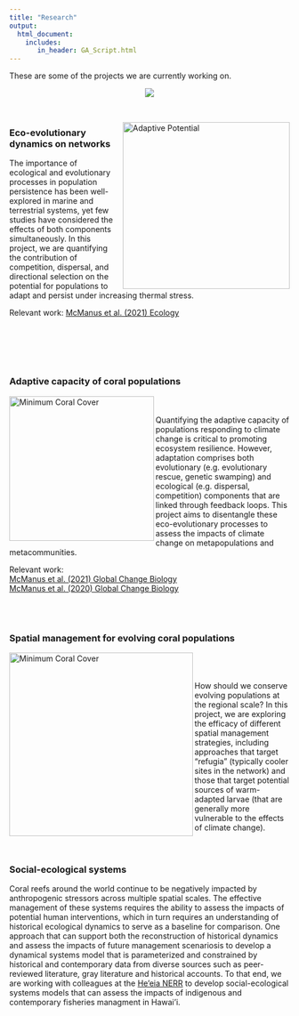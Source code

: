 ```yaml
---
title: "Research"
output: 
  html_document:
    includes:
       in_header: GA_Script.html
---
```



These are some of the projects we are currently working on.

<center>
<!--!![](aquadive2.jpg) --->
![](fishies.jpg)
</center>
<br>

<img src="AdaptivePotential.jpg" alt="Adaptive Potential" style="height: 300px; padding-left: 10px;" align="right">
<div style="text-align: left">  
### Eco-evolutionary dynamics on networks
The importance of ecological and evolutionary processes in population persistence has been well-explored in marine and terrestrial systems, yet few studies have considered the effects of both components simultaneously. In this project, we are quantifying the contribution of competition, dispersal, and directional selection on the potential for populations to adapt and persist under increasing thermal stress. 
<br>

Relevant work: <a href = "https://doi.org/10.1002/ecy.3381">McManus et al. (2021) Ecology</a>



<br>
<br>
<br>
<br>


### Adaptive capacity of coral populations  
<img src="photos/GCB_2021.png" alt="Minimum Coral Cover" style="height: 260px; padding-right: 0px; " align="left">  
<br>
Quantifying the adaptive capacity of populations responding to climate change is critical to promoting ecosystem resilience. However, adaptation comprises both evolutionary (e.g. evolutionary rescue, genetic swamping) and ecological (e.g. dispersal, competition) components that are linked through feedback loops. This project aims to disentangle these eco-evolutionary processes to assess the impacts of climate change on metapopulations and metacommunities.  

Relevant work: <br> 
<a href = "https://doi.org/10.1111/gcb.15725">McManus et al. (2021) Global Change Biology</a> <br>
<a href = "https://doi.org/10.1111/gcb.14972">McManus et al. (2020) Global Change Biology</a> <br>

<br>
<br>

### Spatial management for evolving coral populations
<img src="photos/conservation_strategies.png" alt="Minimum Coral Cover" style="height: 330px; padding-right: 0px; " align="left"><br>  
<br>
How should we conserve evolving populations at the regional scale? In this project, we are exploring the efficacy of different spatial management strategies, including approaches that target "refugia" (typically cooler sites in the network) and those that target potential sources of warm-adapted larvae (that are generally more vulnerable to the effects of climate change). <br>
<br>
<br>

### Social-ecological systems
Coral reefs around the world continue to be negatively impacted by anthropogenic stressors across multiple spatial scales. The effective management of these systems requires the ability to assess the impacts of potential human interventions, which in turn requires an understanding of historical ecological dynamics to serve as a baseline for comparison. One approach that can support both the reconstruction of historical dynamics and assess the impacts of future management scenariosis to develop a dynamical systems model that is parameterized and constrained by historical and contemporary data from diverse sources such as peer-reviewed literature, gray literature and historical accounts. To that end, we are working with colleagues at the <a href="https://heeianerr.org/about-us/">He'eia NERR</a> to develop social-ecological systems models that can assess the impacts of indigenous and contemporary fisheries managment in Hawai'i.
</div>
<br>

